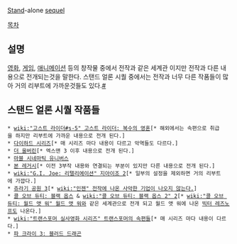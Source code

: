 [[스탠드|Stand]]-alone [[시퀄|sequel]]

[[목차]]

== 설명 ==
[[영화]], [[게임]], [[애니메이션]] 등의 창작물 중에서 전작과 같은 세계관 이지만 전작과 다른 내용으로 전개되는것을 말한다. 스탠드 얼론 시퀄 중에서는 전작과 너무 다른 작품들이 많아 거의 리부트에 가까운것들도 있다.[http://en.wikipedia.org/wiki/Stand-alone_sequel#Stand-alone_sequels #]

== 스탠드 얼론 시퀄 작품들 ==
 * [[wiki:"고스트 라이더#s-5" 고스트 라이더: 복수의 영혼]][* 해외에서는 속편으로 취급을 하지만 리부트에 가까운 내용으로 전개 된다.]
 * [[다이하드 시리즈]][* 매 시리즈 마다 내용이 다르고 악역들도 다르다.]
 * [[더 울버린]][* 엑스맨 3 이후 내용으로 전개 된다.]
 * [[마블 시네마틱 유니버스]]
 * [[본 레거시]][* 이전 3부작 내용와 연결되는 부분이 있지만 다른 내용으로 전개 된다.]
 * [[wiki:"G.I. Joe: 리탤리에이션" 지아이조 2]][* 일부의 설정을 제외하면 거의 리부트에 가깝다.]
 * [[쥬라기 공원 3]][* [[wiki:"인젠" 전작에 나온 사악한 기업이 나오지 않는다.]]]
 * [[콜 오브 듀티: 블랙 옵스]] & [[wiki:"콜 오브 듀티: 블랙 옵스 2" 2]][* [[wiki:"콜 오브 듀티: 월드 앳 워" 월드 앳 워]]와 같은 세계관으로 전개 되고 월드 앳 워에 나온 [[빅터 레즈노프]]도 나온다.]
 * [[wiki:"트랜스포머 실사영화 시리즈" 트랜스포머의 속편들]][* 매 시리즈 마다 내용이 다르다.]
 * [[파 크라이 3: 블러드 드래곤]]
